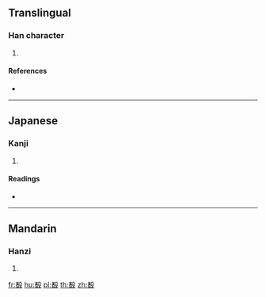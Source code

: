 ==Translingual==

===Han character===
{{Han char|rn=79|rad=殳|as=09|sn=13|four=|canj=JAHNE}}

# {{defn|Han|sort=殳09}}

====References====
* {{Han ref|kx=0586.080|dkj=16650|dj=0978.140|hdz=32161.030|uh=6BBE|ud=27582}}

----

==Japanese==

===Kanji===
{{ja-kanji|grade=|rs=殳09}}

# {{defn|lang=ja|sort=殳09}}

====Readings====
* {{ja-readings|on=[[しゅん]] (shun)|kun=[[きずく]] (kizuku)}}

----

==Mandarin==

===Hanzi===
{{cmn-hanzi|pin=[[xùn]] ([[xun4]])|wg=hsün<sup>4</sup>}}

# {{defn|lang=cmn|sort=殳09}}

[[fr:殾]]
[[hu:殾]]
[[pl:殾]]
[[th:殾]]
[[zh:殾]]